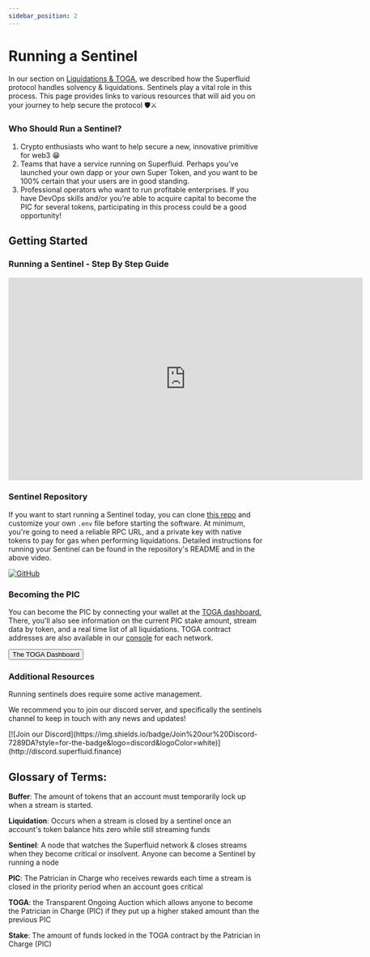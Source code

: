 ```yaml
---
sidebar_position: 2
---
```


# Running a Sentinel

In our section on [Liquidations & TOGA](./liquidations-and-toga.mdx), we described how the Superfluid protocol handles solvency & liquidations. Sentinels play a vital role in this process. This page provides links to various resources that will aid you on your journey to help secure the protocol 🛡⚔️

### Who Should Run a Sentinel?

1. Crypto enthusiasts who want to help secure a new, innovative primitive for web3 😁
2. Teams that have a service running on Superfluid. Perhaps you’ve launched your own dapp or your own Super Token, and you want to be 100% certain that your users are in good standing.
3. Professional operators who want to run profitable enterprises. If you have DevOps skills and/or you’re able to acquire capital to become the PIC for several tokens, participating in this process could be a good opportunity!

## Getting Started

### Running a Sentinel - Step By Step Guide

<div style={{ textAlign: 'center', margin: '20px' }}>
<iframe width="700" height="400" src="https://www.youtube.com/embed/COo9IoVU9A0?si=OZFO1MOSNHNNr8sG&amp;start=1147" title="YouTube video player" frameborder="0" allow="accelerometer; autoplay; clipboard-write; encrypted-media; gyroscope; picture-in-picture; web-share" allowfullscreen></iframe>
</div>

### Sentinel Repository

If you want to start running a Sentinel today, you can clone [this repo](https://github.com/superfluid-finance/superfluid-sentinel) and customize your own `.env` file before starting the software. At minimum, you're going to need a reliable RPC URL, and a private key with native tokens to pay for gas when performing liquidations. Detailed instructions for running your Sentinel can be found in the repository's README and in the above video.

<div style={{ textAlign: 'center', margin: '20px' }}>
<a href="https://github.com/superfluid-finance/superfluid-sentinel" target="_blank" rel="noopener noreferrer">
    <img src="https://img.shields.io/badge/GitHub-View%20Repo-black?style=for-the-badge&logo=github" alt="GitHub" />
</a>
</div>

### Becoming the PIC

You can become the PIC by connecting your wallet at the [TOGA dashboard.](https://toga.superfluid.finance/) There, you'll also see information on the current PIC stake amount, stream data by token, and a real time list of all liquidations. TOGA contract addresses are also available in our [console](https://console.superfluid.finance/) for each network.


<div style={{ textAlign: 'center', margin: '20px' }}>
  <a href="https://toga.superfluid.finance" target="_blank" rel="noopener noreferrer">
    <button class="button-50" role="button">The TOGA Dashboard</button>
  </a>
</div>

### Additional Resources

Running sentinels does require some active management.&#x20;

We recommend you to join our discord server, and specifically the sentinels channel to keep in touch with any news and updates!

<div style={{ textAlign: 'center', margin: '20px' }}>
[![Join our Discord](https://img.shields.io/badge/Join%20our%20Discord-7289DA?style=for-the-badge&logo=discord&logoColor=white)](http://discord.superfluid.finance)
</div>

## Glossary of Terms:

**Buffer**: The amount of tokens that an account must temporarily lock up when a stream is started.

**Liquidation**: Occurs when a stream is closed by a sentinel once an account's token balance hits zero while still streaming funds

**Sentinel**: A node that watches the Superfluid network & closes streams when they become critical or insolvent. Anyone can become a Sentinel by running a node

**PIC**: The Patrician in Charge who receives rewards each time a stream is closed in the priority period when an account goes critical

**TOGA**: the Transparent Ongoing Auction which allows anyone to become the Patrician in Charge (PIC) if they put up a higher staked amount than the previous PIC

**Stake**: The amount of funds locked in the TOGA contract by the Patrician in Charge (PIC)